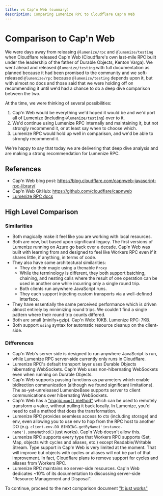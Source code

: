 ```yaml
---
title: vs Cap'n Web (summary)
description: Comparing Lumenize RPC to Cloudflare Cap'n Web
---
```


# Comparison to Cap'n Web

We were days away from releasing `@lumenize/rpc` and `@lumenize/testing` when Cloudflare 
released Cap'n Web (Cloudflare's own last-mile RPC built under the leadership of the 
father of Durable Objects, Kenton Varga). We went ahead and released 
`@lumenize/testing` with full documentation as planned because it had been promised
to the community and we soft-released `@lumenize/rpc` because 
`@lumenize/testing` depends upon it, but with almost no docs and those said that
we were holding off on recommending it until we'd had a chance to do a deep dive
comparison between the two.

At the time, we were thinking of several possibilities:
1. Cap'n Web would be everything we'd hoped it would be and we'd port all of Lumenize
   (including `@lumenize/testing`) over to it.
2. We'd continue using Lumenize RPC internally and maintaining it, but not strongly
   recommend it, or at least say when to choose which.
3. Lumenize RPC would hold up well in comparison, and we'd be able to strongly recommend
   it.

We're happy to say that today we are delivering that deep dive analysis and are making
a strong recommendation for Lumenize RPC.

## References

- Cap'n Web blog post: https://blog.cloudflare.com/capnweb-javascript-rpc-library/
- Cap'n Web GitHub: https://github.com/cloudflare/capnweb
- [Lumenize RPC docs](/docs/rpc/introduction)

## High Level Comparison

### Similarities

- Both magically make it feel like you are working with local resources.
- Both are new, but based upon significant legacy. The first versions of Lumenize running 
  on Azure go back over a decade. Cap'n Web was built with learning from and designed
  to feel like Workers RPC even if it shares little, if anything, in terms of code.
- They also have some architectural similarities:
  - They do their magic using a thenable `Proxy`
  - While the terminology is different, they both support batching, chaining, and nesting
    calls where the result of one operation can be used in another one while incurring
    only a single round trip.
  - Both clients run anywhere JavaScript runs.
  - They each support injecting custom transports via a well-defined interface.
- They have essentially the same perceived performance which is driven almost entirely by 
  minimizing round trips. We couldn't find a single pattern where their round trip counts
  differed.
- Both are small (minify+gzip). Cap'n Web: 10KB. Lumenize RPC: 7KB.
- Both support `using` syntax for automatic resource cleanup on the client-side.

### Differences

- Cap'n Web's server side is designed to run anywhere JavaScript is run, while Lumenize
  RPC server-side currently only runs in Cloudflare.
- Lumenize RPC's default transport layer uses Durable Objects hibernating WebSockets.
  Cap'n Web uses non-hibernating WebSockets even when running on Durable Objects.
- Cap'n Web supports passing functions as parameters which enable bidirection 
  communication (although we found significant limitations). The as-yet-unreleased 
  LumenizeBase supports server to client communications over hibernating WebSockets.
- Cap'n Web has a ["magic `map()` method"](https://github.com/cloudflare/capnweb#the-magic-map-method) which can be used to remotely transform a value, without pulling it back locally. In Lumenize, you'd need to call a method that does the transformation.
- Lumenize RPC provides seemless access to ctx (including storage) and env, even allowing 
  you to use env to hop from the RPC host to another DO (e.g. `client.env.DO_BINDING.getByName('instance-name').someMethod()` just works). Cap'n Web doesn't allow this.
- Lumenize RPC supports every type that Workers RPC supports (Set, Map, objects with 
  cycles and aliases, etc.) except Readable/Writable Stream. Type support in Cap'n
  Web is very limited at the moment. That will improve but objects with cycles or
  aliases will not be part of that improvement. In fact, Cloudflare plans to remove
  support for cycles and aliases from Workers RPC.
- Lumenize RPC maintains no server-side resources. Cap'n Web dedicates ~10% of its 
  documentation to discussing server-side "Resource Management and Disposal".

To continue, proceed to the next comparison document
["It just works"](/docs/rpc/capn-web-comparison-just-works)
